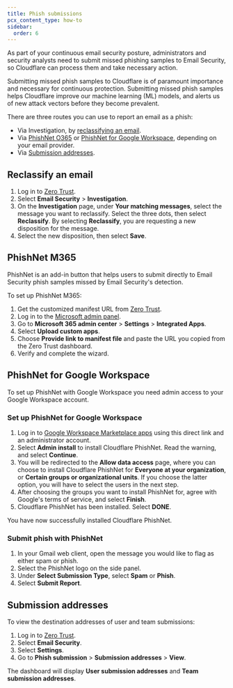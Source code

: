 ```yaml
---
title: Phish submissions
pcx_content_type: how-to
sidebar:
  order: 6
---
```



As part of your continuous email security posture, administrators and security analysts need to submit missed <GlossaryTooltip term="phishing">phishing</GlossaryTooltip> samples to Email Security, so Cloudflare can process them and take necessary action.

Submitting missed phish samples to Cloudflare is of paramount importance and necessary for continuous protection. Submitting missed phish samples helps Cloudflare improve our machine learning (ML) models, and alerts us of new attack vectors before they become prevalent.

There are three routes you can use to report an email as a phish:

- Via Investigation, by [reclassifying an email](/cloudflare-one/email-security/phish-submissions/#reclassify-an-email).
- Via [PhishNet O365](/cloudflare-one/email-security/phish-submissions/#phishnet-o365) or [PhishNet for Google Workspace](/cloudflare-one/email-security/phish-submissions/#phishnet-for-google-workspace), depending on your email provider.
- Via [Submission addresses](/cloudflare-one/email-security/phish-submissions/#submission-addresses).

## Reclassify an email

1. Log in to [Zero Trust](https://one.dash.cloudflare.com/).
2. Select **Email Security** > **Investigation**.
3. On the **Investigation** page, under **Your matching messages**, select the message you want to reclassify. Select the three dots, then select **Reclassify**. By selecting **Reclassify**, you are requesting a new disposition for the message.
4. Select the new disposition, then select **Save**.

## PhishNet M365

PhishNet is an add-in button that helps users to submit directly to Email Security <GlossaryTooltip term="phishing">phish</GlossaryTooltip> samples missed by Email Security's detection.

To set up PhishNet M365:

1. Get the customized manifest URL from [Zero Trust](https://one.dash.cloudflare.com/?to=/:account/email-security/settings/email-policy/phish-submission?tab=phish-submission).
2. Log in to the [Microsoft admin panel](https://admin.microsoft.com/). 
3. Go to **Microsoft 365 admin center** > **Settings** > **Integrated Apps**.
4. Select **Upload custom apps**.
5. Choose **Provide link to manifest file** and paste the URL you copied from the Zero Trust dashboard.
6. Verify and complete the wizard.

## PhishNet for Google Workspace

To set up PhishNet with Google Workspace you need admin access to your Google Workspace account.

### Set up PhishNet for Google Workspace

1. Log in to [Google Workspace Marketplace apps](https://workspace.google.com/marketplace/app/cloudflare_phishnet/11369379045) using this direct link and an administrator account.
2. Select **Admin install** to install Cloudflare PhishNet. Read the warning, and select **Continue**.
3. You will be redirected to the **Allow data access** page, where you can choose to install Cloudflare PhishNet for **Everyone at your organization**, or **Certain groups or organizational units**. If you choose the latter option, you will have to select the users in the next step.
4. After choosing the groups you want to install PhishNet for, agree with Google's terms of service, and select **Finish**.
5. Cloudflare PhishNet has been installed. Select **DONE**.

You have now successfully installed Cloudflare PhishNet.

### Submit phish with PhishNet

1. In your Gmail web client, open the message you would like to flag as either spam or phish.
2. Select the PhishNet logo on the side panel.
3. Under **Select Submission Type**, select **Spam** or **Phish**.
4. Select **Submit Report**.

## Submission addresses

To view the destination addresses of user and team submissions:

1. Log in to [Zero Trust](https://one.dash.cloudflare.com/).
2. Select **Email Security**.
3. Select **Settings**.
4. Go to **Phish submission** > **Submission addresses** > **View**.

The dashboard will display **User submission addresses** and **Team submission addresses**.